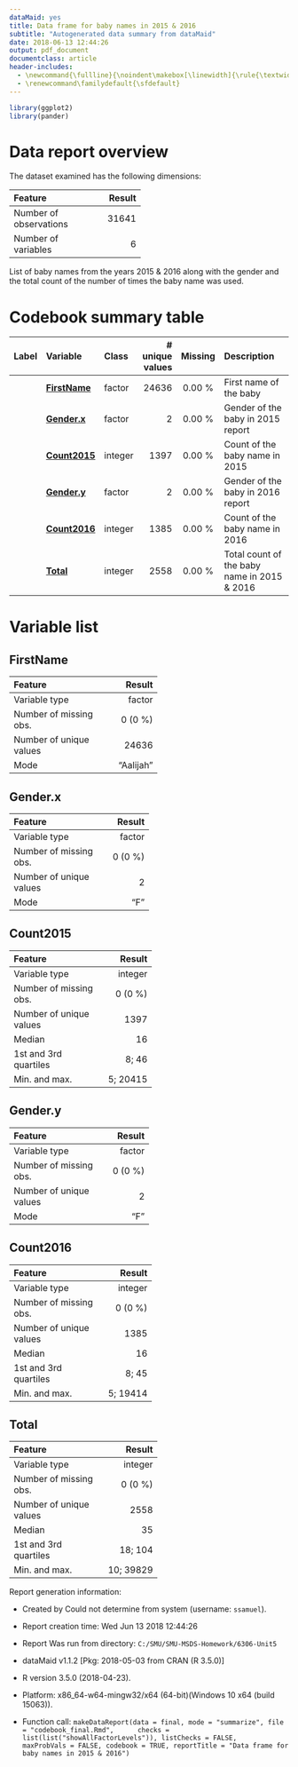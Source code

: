 ```yaml
---
dataMaid: yes
title: Data frame for baby names in 2015 & 2016
subtitle: "Autogenerated data summary from dataMaid"
date: 2018-06-13 12:44:26
output: pdf_document
documentclass: article
header-includes:
  - \newcommand{\fullline}{\noindent\makebox[\linewidth]{\rule{\textwidth}{0.4pt}}}
  - \renewcommand\familydefault{\sfdefault}
---
```

```r
library(ggplot2)
library(pander)
```
# Data report overview
The dataset examined has the following dimensions:


---------------------------------
Feature                    Result
------------------------ --------
Number of observations      31641

Number of variables             6
---------------------------------


List of baby names from the years 2015 & 2016 along with the gender and the total count of the number of times the baby name was used.














# Codebook summary table

--------------------------------------------------------------------------------------------
Label   Variable          Class       # unique  Missing  Description                        
                                        values                                              
------- ----------------- --------- ---------- --------- -----------------------------------
        **[FirstName]**   factor         24636  0.00 %   First name of the baby             

        **[Gender.x]**    factor             2  0.00 %   Gender of the baby in 2015 report  

        **[Count2015]**   integer         1397  0.00 %   Count of the baby name in 2015     

        **[Gender.y]**    factor             2  0.00 %   Gender of the baby in 2016 report  

        **[Count2016]**   integer         1385  0.00 %   Count of the baby name in 2016     

        **[Total]**       integer         2558  0.00 %   Total count of the baby name in    
                                                         2015 & 2016                        
--------------------------------------------------------------------------------------------




# Variable list
## FirstName


-------------------------------------
Feature                        Result
------------------------- -----------
Variable type                  factor

Number of missing obs.        0 (0 %)

Number of unique values         24636

Mode                        "Aalijah"
-------------------------------------




\fullline

## Gender.x


-----------------------------------
Feature                      Result
------------------------- ---------
Variable type                factor

Number of missing obs.      0 (0 %)

Number of unique values           2

Mode                            "F"
-----------------------------------




\fullline

## Count2015


------------------------------------
Feature                       Result
------------------------- ----------
Variable type                integer

Number of missing obs.       0 (0 %)

Number of unique values         1397

Median                            16

1st and 3rd quartiles          8; 46

Min. and max.               5; 20415
------------------------------------




\fullline

## Gender.y


-----------------------------------
Feature                      Result
------------------------- ---------
Variable type                factor

Number of missing obs.      0 (0 %)

Number of unique values           2

Mode                            "F"
-----------------------------------




\fullline

## Count2016


------------------------------------
Feature                       Result
------------------------- ----------
Variable type                integer

Number of missing obs.       0 (0 %)

Number of unique values         1385

Median                            16

1st and 3rd quartiles          8; 45

Min. and max.               5; 19414
------------------------------------




\fullline

## Total


-------------------------------------
Feature                        Result
------------------------- -----------
Variable type                 integer

Number of missing obs.        0 (0 %)

Number of unique values          2558

Median                             35

1st and 3rd quartiles         18; 104

Min. and max.               10; 39829
-------------------------------------




\fullline



Report generation information:

 *  Created by Could not determine from system (username: `ssamuel`).

 *  Report creation time: Wed Jun 13 2018 12:44:26

 *  Report Was run from directory: `C:/SMU/SMU-MSDS-Homework/6306-Unit5`

 *  dataMaid v1.1.2 [Pkg: 2018-05-03 from CRAN (R 3.5.0)]

 *  R version 3.5.0 (2018-04-23).

 *  Platform: x86_64-w64-mingw32/x64 (64-bit)(Windows 10 x64 (build 15063)).

 *  Function call: `makeDataReport(data = final, mode = "summarize", file = "codebook_final.Rmd", 
    checks = list(list("showAllFactorLevels")), listChecks = FALSE, 
    maxProbVals = FALSE, codebook = TRUE, reportTitle = "Data frame for baby names in 2015 & 2016")`


